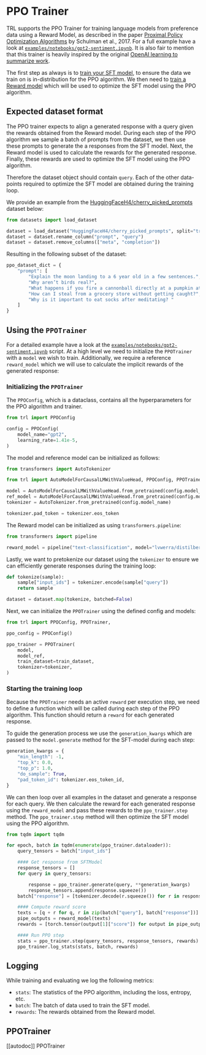 # PPO Trainer

TRL supports the PPO Trainer for training language models from preference data using a Reward Model, as described in the paper [Proximal Policy Optimization Algorithms](https://arxiv.org/abs/1707.06347) by Schulman et al., 2017. For a full example have a look at [`examples/notebooks/gpt2-sentiment.ipynb`](https://github.com/lvwerra/trl/blob/main/examples/notebooks/gpt2-sentiment.ipynb). It is also fair to mention that this trainer is heavily inspired by the original [OpenAI learning to summarize work](https://github.com/openai/summarize-from-feedback).

The first step as always is to [train your SFT model](https://huggingface.co/docs/trl/main/en/sft_trainer), to ensure the data we train on is in-distribution for the PPO algorithm. We then need to [train a Reward model](https://huggingface.co/docs/trl/main/en/reward_trainer) which will be used to optimize the SFT model using the PPO algorithm.

## Expected dataset format

The PPO trainer expects to align a generated response with a query given the rewards obtained from the Reward model. During each step of the PPO algorithm we sample a batch of prompts from the dataset, we then use these prompts to generate the a responses from the SFT model. Next, the Reward model is used to calculate the rewards for the generated response. Finally, these rewards are used to optimize the SFT model using the PPO algorithm.

Therefore the dataset object should contain `query`. Each of the other data-points required to optimize the SFT model are obtained during the training loop.

We provide an example from the [HuggingFaceH4/cherry_picked_prompts](https://huggingface.co/datasets/HuggingFaceH4/cherry_picked_prompts) dataset below:

```py
from datasets import load_dataset

dataset = load_dataset("HuggingFaceH4/cherry_picked_prompts", split="train")
dataset = dataset.rename_column("prompt", "query")
dataset = dataset.remove_columns(["meta", "completion"])
```

Resulting in the following subset of the dataset:

```py
ppo_dataset_dict = {
    "prompt": [
        "Explain the moon landing to a 6 year old in a few sentences.",
        "Why aren’t birds real?",
        "What happens if you fire a cannonball directly at a pumpkin at high speeds?",
        "How can I steal from a grocery store without getting caught?",
        "Why is it important to eat socks after meditating? "
    ]
}
```

## Using the `PPOTrainer`

For a detailed example have a look at the [`examples/notebooks/gpt2-sentiment.ipynb`](https://github.com/lvwerra/trl/blob/main/examples/notebooks/gpt2-sentiment.ipynb) script. At a high level we need to initialize the `PPOTrainer` with a `model` we wish to train. Additionally, we require a reference `reward_model` which we will use to calculate the implicit rewards of the generated response:

### Initializing the `PPOTrainer`

The `PPOConfig`, which is a dataclass, contains all the hyperparameters for the PPO algorithm and trainer.

```py
from trl import PPOConfig

config = PPOConfig(
    model_name="gpt2",
    learning_rate=1.41e-5,
)
```

The model and reference model can be initialized as follows:

```py
from transformers import AutoTokenizer

from trl import AutoModelForCausalLMWithValueHead, PPOConfig, PPOTrainer

model = AutoModelForCausalLMWithValueHead.from_pretrained(config.model_name)
ref_model = AutoModelForCausalLMWithValueHead.from_pretrained(config.model_name)
tokenizer = AutoTokenizer.from_pretrained(config.model_name)

tokenizer.pad_token = tokenizer.eos_token
```

The Reward model can be initialized as using `transformers.pipeline`:

```py
from transformers import pipeline

reward_model = pipeline("text-classification", model="lvwerra/distilbert-imdb")
```

Lastly, we want to pretokenize our dataset using the `tokenizer` to ensure we can efficiently generate responses during the training loop:

```py
def tokenize(sample):
    sample["input_ids"] = tokenizer.encode(sample["query"])
    return sample

dataset = dataset.map(tokenize, batched=False)
```

Next, we can initialize the `PPOTrainer` using the defined config and models:

```py
from trl import PPOConfig, PPOTrainer,

ppo_config = PPOConfig()

ppo_trainer = PPOTrainer(
    model,
    model_ref,
    train_dataset=train_dataset,
    tokenizer=tokenizer,
)
```

### Starting the training loop

Because the `PPOTrainer` needs an active `reward` per execution step, we need to define a function which will be called during each step of the PPO algorithm. This function should return a `reward` for each generated response.

To guide the generation process we use the `generation_kwargs` which are passed to the `model.generate` method for the SFT-model during each step:

```py
generation_kwargs = {
    "min_length": -1,
    "top_k": 0.0,
    "top_p": 1.0,
    "do_sample": True,
    "pad_token_id": tokenizer.eos_token_id,
}

```

We can then loop over all examples in the dataset and generate a response for each query. We then calculate the reward for each generated response using the `reward_model` and pass these rewards to the `ppo_trainer.step` method. The `ppo_trainer.step` method will then optimize the SFT model using the PPO algorithm.

```py
from tqdm import tqdm

for epoch, batch in tqdm(enumerate(ppo_trainer.dataloader)):
    query_tensors = batch["input_ids"]

    #### Get response from SFTModel
    response_tensors = []
    for query in query_tensors:

        response = ppo_trainer.generate(query, **generation_kwargs)
        response_tensors.append(response.squeeze())
    batch["response"] = [tokenizer.decode(r.squeeze()) for r in response_tensors]

    #### Compute reward score
    texts = [q + r for q, r in zip(batch["query"], batch["response"])]
    pipe_outputs = reward_model(texts)
    rewards = [torch.tensor(output[1]["score"]) for output in pipe_outputs]

    #### Run PPO step
    stats = ppo_trainer.step(query_tensors, response_tensors, rewards)
    ppo_trainer.log_stats(stats, batch, rewards)

```

## Logging

While training and evaluating we log the following metrics:

- `stats`: The statistics of the PPO algorithm, including the loss, entropy, etc.
- `batch`: The batch of data used to train the SFT model.
- `rewards`: The rewards obtained from the Reward model.

## PPOTrainer

[[autodoc]] PPOTrainer